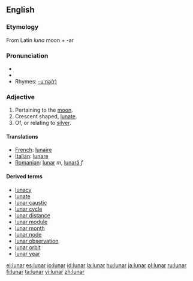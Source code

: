 ==English==
===Etymology===
From Latin ''luna'' moon + -ar

===Pronunciation===
* {{IPA|/lʉːnə/}}
*{{audio|en-us-lunar.ogg|Audio (US)}}
* Rhymes: [[Rhymes:English:-uːnə(r)|-uːnə(r)]]

===Adjective===
# Pertaining to the [[moon]].
# Crescent shaped, [[lunate]].
# Of, or relating to [[silver]]. 

====Translations====
*[[French]]: [[lunaire]]
*[[Italian]]: [[lunare]]
*[[Romanian]]: [[lunar]] ''m'', [[lunară]] ''f''

====Derived terms====
* [[lunacy]]
* [[lunate]]
* [[lunar caustic]]
* [[lunar cycle]]
* [[lunar distance]]
* [[lunar module]]
* [[lunar month]]
* [[lunar node]]
* [[lunar observation]]
* [[lunar orbit]]
* [[lunar year]]

[[el:lunar]]
[[es:lunar]]
[[io:lunar]]
[[id:lunar]]
[[la:lunar]]
[[hu:lunar]]
[[ja:lunar]]
[[pl:lunar]]
[[ru:lunar]]
[[fi:lunar]]
[[ta:lunar]]
[[vi:lunar]]
[[zh:lunar]]